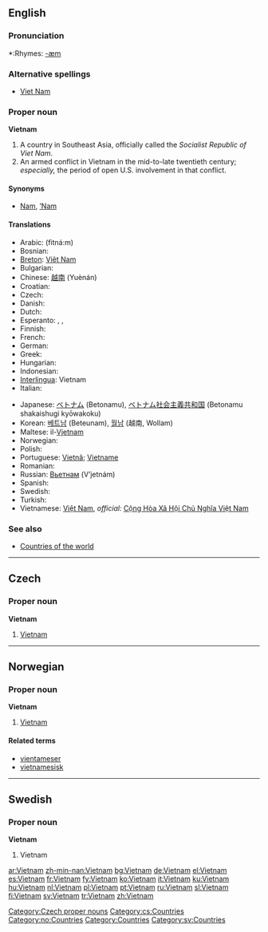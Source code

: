 {{see|Viet Nam|Việt Nam}}
==English==

===Pronunciation===
*:Rhymes: [[Rhymes:English:-æm|-æm]]

===Alternative spellings===
*[[Viet Nam]]

===Proper noun===
'''Vietnam'''

# A country in Southeast Asia, officially called the ''Socialist Republic of Viet Nam''.
# An armed conflict in Vietnam in the mid-to-late twentieth century; ''especially,'' the period of open U.S. involvement in that conflict.

====Synonyms====
*[[Nam]], [['Nam|’Nam]]

====Translations====
{{trans-top|country in Southeast Asia}}
* Arabic: {{ARchar|[[فيتنام]]}} (fitná:m) {{m}}
* Bosnian: {{t-|bs|Vijetnam|m}}
* [[Breton]]: [[Viêt Nam]]
* Bulgarian: {{t+|bg|Виетнам|m|tr=Vietnám|sc=Cyrl}}
* Chinese: [[越南]] (Yuènán)
* Croatian: {{t-|hr|Vijetnam|m}}
* Czech: {{t-|cs|Vietnam|m}}
* Danish: {{t-|da|Vietnam}}
* Dutch: {{t+|nl|Vietnam}}
* Esperanto: {{t-|eo|Vjetnamio|xs=Esperanto}}, {{t-|eo|Vjet-Namo|xs=Esperanto}}, {{t-|eo|Vjetnamo|xs=Esperanto}}
* Finnish: {{t+|fi|Vietnam}}
* French: {{t+|fr|Viêt Nam}}
* German: {{t+|de|Vietnam}}
* Greek: {{t-|el|Βιετνάμ|n|tr=Vietnám|sc=Grek}}
* Hungarian: {{t+|hu|Vietnam}}
* Indonesian: {{t-|id|Vietnam|xs=Indonesian}}
* [[Interlingua]]: Vietnam
* Italian: {{t+|it|Vietnam}}
{{trans-mid}}
* Japanese: [[ベトナム]] (Betonamu), [[ベトナム]][[社会主義]][[共和国]] (Betonamu shakaishugi kyōwakoku)
* Korean: [[베트남]] (Beteunam), [[월남]] (越南, Wollam)
* Maltese: il-[[Vjetnam]]
* Norwegian: {{t-|no|Vietnam}}
* Polish: {{t-|pl|Wietnam|m}}
* Portuguese: {{italbrac|Brazil}} [[Vietnã]]; {{italbrac|Portugal}} [[Vietname]] {{m}}
* Romanian: {{t-|ro|Vietnam|n}}
* Russian: [[Вьетнам]] (V’jetnám) {{m}}
* Spanish: {{t+|es|Vietnam|m}}
* Swedish: {{t+|sv|Vietnam}}
* Turkish: {{t+|tr|Vietnam}}
* Vietnamese: [[Việt Nam]], ''official:'' [[w:vi:Việt Nam|Cộng Hòa Xã Hội Chủ Nghĩa Việt Nam]]
{{trans-bottom}}

===See also===
*[[Countries of the world]]

----

==Czech==

===Proper noun===
'''Vietnam''' {{m}}

# [[#English|Vietnam]]

[[Category:Czech proper nouns]]
[[Category:cs:Countries]]

----

==Norwegian==

===Proper noun===
'''Vietnam'''

# [[#English|Vietnam]]

====Related terms====
*[[vientameser]]
*[[vietnamesisk]]

[[Category:no:Countries]]

----

==Swedish==

===Proper noun===
'''Vietnam'''

# Vietnam

[[Category:Countries]]
[[Category:sv:Countries]]

[[ar:Vietnam]]
[[zh-min-nan:Vietnam]]
[[bg:Vietnam]]
[[de:Vietnam]]
[[el:Vietnam]]
[[es:Vietnam]]
[[fr:Vietnam]]
[[fy:Vietnam]]
[[ko:Vietnam]]
[[it:Vietnam]]
[[ku:Vietnam]]
[[hu:Vietnam]]
[[nl:Vietnam]]
[[pl:Vietnam]]
[[pt:Vietnam]]
[[ru:Vietnam]]
[[sl:Vietnam]]
[[fi:Vietnam]]
[[sv:Vietnam]]
[[tr:Vietnam]]
[[zh:Vietnam]]